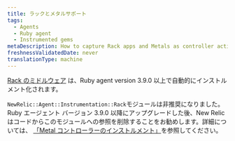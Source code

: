 ```yaml
---
title: ラックとメタルサポート
tags:
  - Agents
  - Ruby agent
  - Instrumented gems
metaDescription: How to capture Rack apps and Metals as controller actions in New Relic's Ruby agent.
freshnessValidatedDate: never
translationType: machine
---
```


[Rack のミドルウェア](/docs/agents/ruby-agent/frameworks/rack-middlewares) は、Ruby agent version 3.9.0 以上で自動的にインストルメント化されます。

`NewRelic::Agent::Instrumentation::Rack`モジュールは非推奨になりました。Ruby エージェント バージョン 3.9.0 以降にアップグレードした後、New Relic はコードからこのモジュールへの参照を削除することをお勧めします。詳細については、 [「Metal コントローラーのインストルメント」](/docs/agents/ruby-agent/frameworks/instrumenting-metal-controllers)を参照してください。
